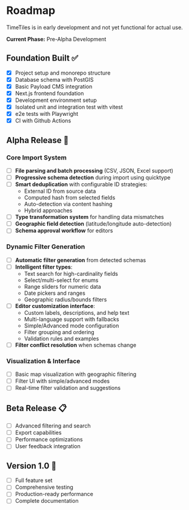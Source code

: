 # Roadmap

TimeTiles is in early development and not yet functional for actual use.

**Current Phase:** Pre-Alpha Development

## Foundation Built ✅

- [x] Project setup and monorepo structure
- [x] Database schema with PostGIS
- [x] Basic Payload CMS integration
- [x] Next.js frontend foundation
- [x] Development environment setup
- [x] Isolated unit and integration test with vitest
- [x] e2e tests with Playwright
- [x] CI with Github Actions

## Alpha Release 🚧

### Core Import System

- [ ] **File parsing and batch processing** (CSV, JSON, Excel support)
- [ ] **Progressive schema detection** during import using quicktype
- [ ] **Smart deduplication** with configurable ID strategies:
  - External ID from source data
  - Computed hash from selected fields
  - Auto-detection via content hashing
  - Hybrid approaches
- [ ] **Type transformation system** for handling data mismatches
- [ ] **Geographic field detection** (latitude/longitude auto-detection)
- [ ] **Schema approval workflow** for editors

### Dynamic Filter Generation

- [ ] **Automatic filter generation** from detected schemas
- [ ] **Intelligent filter types**:
  - Text search for high-cardinality fields
  - Select/multi-select for enums
  - Range sliders for numeric data
  - Date pickers and ranges
  - Geographic radius/bounds filters
- [ ] **Editor customization interface**:
  - Custom labels, descriptions, and help text
  - Multi-language support with fallbacks
  - Simple/Advanced mode configuration
  - Filter grouping and ordering
  - Validation rules and examples
- [ ] **Filter conflict resolution** when schemas change

### Visualization & Interface

- [ ] Basic map visualization with geographic filtering
- [ ] Filter UI with simple/advanced modes
- [ ] Real-time filter validation and suggestions

## Beta Release 📋

- [ ] Advanced filtering and search
- [ ] Export capabilities
- [ ] Performance optimizations
- [ ] User feedback integration

## Version 1.0 🎯

- [ ] Full feature set
- [ ] Comprehensive testing
- [ ] Production-ready performance
- [ ] Complete documentation
